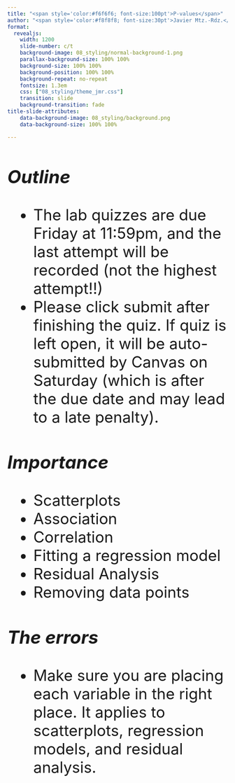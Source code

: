 ```yaml
---
title: "<span style='color:#f6f6f6; font-size:100pt'>P-values</span>"
author: "<span style='color:#f8f8f8; font-size:30pt'>Javier Mtz.-Rdz.</span>"
format: 
  revealjs:
    width: 1200
    slide-number: c/t
    background-image: 08_styling/normal-background-1.png
    parallax-background-size: 100% 100%
    background-size: 100% 100%
    background-position: 100% 100%
    background-repeat: no-repeat
    fontsize: 1.3em
    css: ["08_styling/theme_jmr.css"]
    transition: slide
    background-transition: fade
title-slide-attributes:
    data-background-image: 08_styling/background.png
    data-background-size: 100% 100%  

---
```



    

## {fullscreen="true"}

::: {style='font-size:2.5em'}
<h3>*Outline*</h3>

* The lab quizzes are due Friday at 11:59pm, and the last attempt will be recorded (not the highest attempt!!) 
* Please click submit after finishing the quiz. If quiz is left open, it will be auto-submitted by Canvas on Saturday (which is after the due date and may lead to a late penalty).
:::


## {fullscreen="true"}

::: {style='font-size:2.5em'}

<h3>*Importance*</h3>

* Scatterplots
* Association
* Correlation
* Fitting a regression model
* Residual Analysis
* Removing data points

:::

## {fullscreen="true"}

::: {style='font-size:2.5em'}

<h3>*The errors*</h3>

* Make sure you are placing each variable in the right place. It applies to scatterplots, regression models, and residual analysis. 



:::




